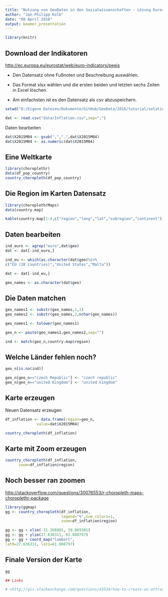 ```yaml
---
title: "Nutzung von GeoDaten in den Sozialwissenschaften - Lösung Eurostat Indikatoren"
author: "Jan-Philipp Kolb"
date: "08 April 2016"
output: beamer_presentation
---
```


```r
library(knitr)
```


## Download der Indikatoren

<http://ec.europa.eu/eurostat/web/euro-indicators/peeis>

- Den Datensatz ohne Fußnoten und Beschreibung auswählen.

- Das Format xlsx wählen und die ersten beiden und letzten sechs Zeilen in Excel löschen.

- Am einfachsten ist es den Datensatz als csv abzuspeichern.

```r
setwd("D:/Eigene Dateien/Dokumente/GitHub/GeoData/2016/tutorial/solution")
```


```r
dat <- read.csv("data/Inflation.csv",sep=";")
```

Daten bearbeiten

```r
dat$X2015M04 <- gsub(",",".",dat$X2015M04)
dat$X2015M04 <- as.numeric(dat$X2015M04)  
```

## Eine Weltkarte

```r
library(choroplethr)
data(df_pop_country)
country_choropleth(df_pop_country)
```

## Die Region im Karten Datensatz

```r
library(choroplethrMaps)
data(country.map)
```

```r
kable(country.map[1:4,c("region","long","lat","subregion","continent")])
```

## Daten bearbeiten

```r
ind_euro <- agrep("euro",dat$geo)
dat <- dat[-ind_euro,]

ind_eu <- which(as.character(dat$geo)%in%
c("EU (28 countries)","United States","Malta"))

dat <- dat[-ind_eu,]

geo_names <- as.character(dat$geo)
```



## Die Daten matchen

```r
geo_names1 <- substr(geo_names,1,1)
geo_names2 <- substr(geo_names,2,nchar(geo_names))

geo_names1 <- tolower(geo_names1)

geo_n <- paste(geo_names1,geo_names2,sep="")

ind <- match(geo_n,country.map$region)
```

## Welche Länder fehlen noch?

```r
geo_n[is.na(ind)]

geo_n[geo_n=="czech Republic"] <- "czech republic"
geo_n[geo_n=="united Kingdom"] <- "united kingdom"
```


## Karte erzeugen

Neuen Datensatz erzeugen

```r
df_inflation <- data.frame(region=geo_n,
              value=dat$X2015M04)
```


```r
country_choropleth(df_inflation)
```


## Karte mit Zoom erzeugen

```r
country_choropleth(df_inflation,
      zoom=df_inflation$region)
```


## Noch besser ran zoomen

<http://stackoverflow.com/questions/30076553/r-choropleth-maps-choroplethr-package>

```r
library(ggmap)
gg <- country_choropleth(df_inflation,
                         legend="%",num_colors=1,
                         zoom=df_inflation$region)

gg <- gg + xlim(-31.266001, 39.869301)
gg <- gg + ylim(27.636311, 81.008797)
gg <- gg + coord_map("lambert", 
lat0=27.636311, lat1=81.008797)
```

## Finale Version der Karte

```r
gg
```


```r
## Links 

# <http://gis.stackexchange.com/questions/43534/how-to-create-an-attractive-choropleth-map-in-r>
```

